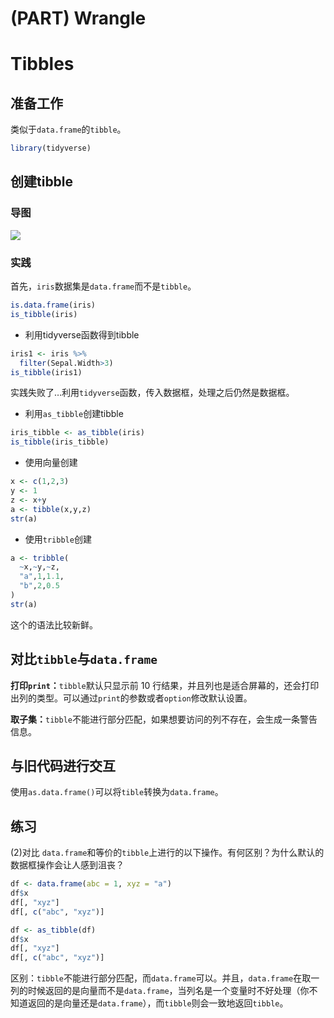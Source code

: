# (PART) Wrangle {-}

# Tibbles

## 准备工作

类似于`data.frame`的`tibble`。
```r
library(tidyverse)
```


## 创建tibble

### 导图
![](07-tibbles_files/创建tibble.png)

### 实践

首先，`iris`数据集是`data.frame`而不是`tibble`。
```r
is.data.frame(iris)
is_tibble(iris)
```


- 利用tidyverse函数得到tibble
```r
iris1 <- iris %>% 
  filter(Sepal.Width>3)
is_tibble(iris1)
```
实践失败了...利用`tidyverse`函数，传入数据框，处理之后仍然是数据框。


- 利用`as_tibble`创建tibble
```r
iris_tibble <- as_tibble(iris)
is_tibble(iris_tibble)
```

- 使用向量创建
```r
x <- c(1,2,3)
y <- 1
z <- x+y
a <- tibble(x,y,z)
str(a)
```

- 使用`tribble`创建
```r
a <- tribble(
  ~x,~y,~z,
  "a",1,1.1,
  "b",2,0.5 
)
str(a)
```
这个的语法比较新鲜。

## 对比`tibble`与`data.frame`

**打印`print`：**`tibble`默认只显示前 10 行结果，并且列也是适合屏幕的，还会打印出列的类型。可以通过`print`的参数或者`option`修改默认设置。

**取子集：**`tibble`不能进行部分匹配，如果想要访问的列不存在，会生成一条警告信息。


## 与旧代码进行交互

使用`as.data.frame()`可以将`tible`转换为`data.frame`。

## 练习

(2)对比 `data.frame`和等价的`tibble`上进行的以下操作。有何区别？为什么默认的数据框操作会让人感到沮丧？
```r
df <- data.frame(abc = 1, xyz = "a") 
df$x 
df[, "xyz"] 
df[, c("abc", "xyz")]
```
```r
df <- as_tibble(df)
df$x 
df[, "xyz"] 
df[, c("abc", "xyz")]
```

区别：`tibble`不能进行部分匹配，而`data.frame`可以。并且，`data.frame`在取一列的时候返回的是向量而不是`data.frame`，当列名是一个变量时不好处理（你不知道返回的是向量还是`data.frame`），而`tibble`则会一致地返回`tibble`。





